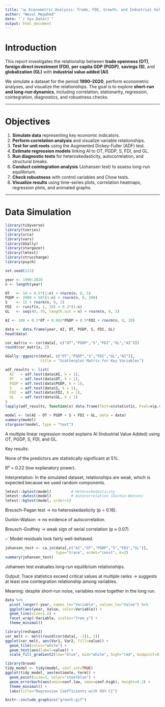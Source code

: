 ---
title: "📊 Econometric Analysis: Trade, FDI, Growth, and Industrial Value Added"
author: "Wesal Megahed"
date: "`r Sys.Date()`"
output: html_document
---

# Introduction  

This report investigates the relationship between **trade openness (OT)**, **foreign direct investment (FDI)**, **per capita GDP (PGDP)**, **savings (S)**, and **globalization (GL)** with **industrial value added (AI)**.  

We simulate a dataset for the period **1990–2020**, perform econometric analyses, and visualize the relationships. The goal is to explore **short-run and long-run dynamics**, including correlation, stationarity, regression, cointegration, diagnostics, and robustness checks.  

---

# Objectives  

1. **Simulate data** representing key economic indicators.  
2. **Perform correlation analysis** and visualize variable relationships.  
3. **Test for unit roots** using the Augmented Dickey-Fuller (ADF) test.  
4. **Estimate regression models** linking AI to OT, PGDP, S, FDI, and GL.  
5. **Run diagnostic tests** for heteroskedasticity, autocorrelation, and structural breaks.  
6. **Conduct cointegration analysis** (Johansen test) to assess long-run equilibrium.  
7. **Check robustness** with control variables and Chow tests.  
8. **Visualize results** using time-series plots, correlation heatmaps, regression plots, and animated graphs.  

---

# Data Simulation  

```{r setup, message=FALSE, warning=FALSE}
library(tidyverse)
library(tseries)
library(urca)
library(vars)
library(GGally)
library(stargazer)
library(lmtest)
library(strucchange)
library(psych)

set.seed(123)

year <- 1990:2020
n <- length(year)

OT   <- 50 + 0.5*(1:n) + rnorm(n, 0, 5)
PGDP <- 2000 + 50*(1:n) + rnorm(n, 0, 200)
S    <- 15 + rnorm(n, 0, 2)
FDI  <- runif(n, 1, 10) + 0.2*(1:n)
GL   <- seq(40, 70, length.out = n) + rnorm(n, 0, 3)

AI <- 100 + 0.3*OT + 0.002*PGDP + 0.5*FDI + rnorm(n, 0, 20)

data <- data.frame(year, AI, OT, PGDP, S, FDI, GL)
head(data)

```

```{r}
cor_matrix <- cor(data[, c("OT","PGDP","S","FDI","GL","AI")])
round(cor_matrix, 2)

GGally::ggpairs(data[, c("OT","PGDP","S","FDI","GL","AI")],
                title = "Scatterplot Matrix for Key Variables")

```

```{r}
adf_results <- list(
  AI   = adf.test(data$AI, k = 1),
  OT   = adf.test(data$OT, k = 1),
  PGDP = adf.test(data$PGDP, k = 1),
  S    = adf.test(data$S, k = 1),
  FDI  = adf.test(data$FDI, k = 1),
  GL   = adf.test(data$GL, k = 1)
)
lapply(adf_results, function(x) data.frame(Test=x$statistic, Pval=x$p.value))

```

```{r}
model <- lm(AI ~ OT + PGDP + S + FDI + GL, data = data)
summary(model)
stargazer(model, type = "text")

```

A multiple linear regression model explains AI (Industrial Value Added) using OT, PGDP, S, FDI, and GL.

Key results:

None of the predictors are statistically significant at 5%.

R² = 0.22 (low explanatory power).

Interpretation: In the simulated dataset, relationships are weak, which is expected because we used random components.

```{r}
lmtest::bptest(model)         # Heteroskedasticity
lmtest::dwtest(model)         # Autocorrelation (Durbin-Watson)
lmtest::bgtest(model, order=1)

```

Breusch-Pagan test → no heteroskedasticity (p = 0.16).

Durbin-Watson → no evidence of autocorrelation.

Breusch-Godfrey → weak sign of serial correlation (p ≈ 0.07).

✅ Model residuals look fairly well-behaved.

```{r}
johansen_test <- ca.jo(data[,c("AI","OT","PGDP","S","FDI","GL")],
                       type="trace", ecdet="const", K=2)
summary(johansen_test)

```

Johansen test evaluates long-run equilibrium relationships.

Output: Trace statistics exceed critical values at multiple ranks → suggests at least one cointegration relationship among variables.

Meaning: despite short-run noise, variables move together in the long run.

```{r}
data %>% 
  pivot_longer(-year, names_to="Variable", values_to="Value") %>%
  ggplot(aes(year, Value, color=Variable)) +
  geom_line(size=1.2) +
  facet_wrap(~Variable, scales="free_y") +
  theme_minimal()

```



```{r}
library(reshape2)
cor_melt <- melt(round(cor(data[, -1]), 2))
ggplot(cor_melt, aes(Var1, Var2, fill=value)) +
  geom_tile(color="white") +
  geom_text(aes(label=value)) +
  scale_fill_gradient2(low="blue", mid="white", high="red", midpoint=0)

```

```{r}
library(broom)
tidy_model <- tidy(model, conf.int=TRUE)
ggplot(tidy_model, aes(estimate, term)) +
  geom_point(size=3, color="steelblue") +
  geom_errorbarh(aes(xmin=conf.low, xmax=conf.high), height=0.2) +
  theme_minimal() +
  labs(title="Regression Coefficients with 95% CI")

```

```{r, echo=FALSE, out.width="80%"}
knitr::include_graphics("growth.gif")

```




